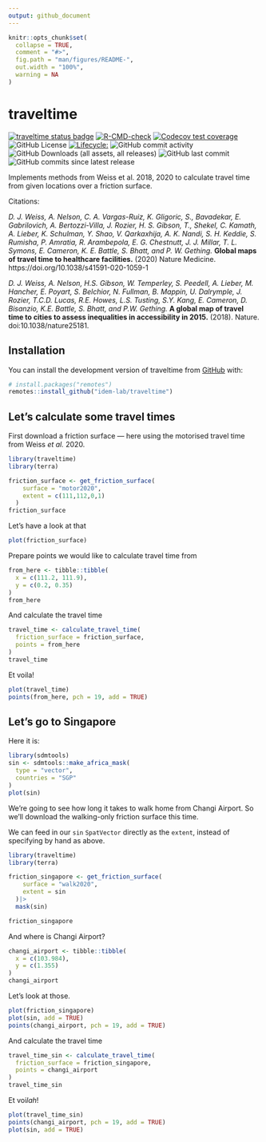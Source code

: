 ```yaml
---
output: github_document
---
```


<!-- README.md is generated from README.Rmd. Please edit that file -->

```r
knitr::opts_chunk$set(
  collapse = TRUE,
  comment = "#>",
  fig.path = "man/figures/README-",
  out.width = "100%",
  warning = NA
)
```

# traveltime

<!-- badges: start -->
[![traveltime status badge](https://idem-lab.r-universe.dev/badges/traveltime)](https://idem-lab.r-universe.dev/traveltime)
[![R-CMD-check](https://github.com/idem-lab/traveltime/actions/workflows/R-CMD-check.yaml/badge.svg)](https://github.com/idem-lab/traveltime/actions/workflows/R-CMD-check.yaml)
[![Codecov test coverage](https://codecov.io/gh/idem-lab/traveltime/branch/main/graph/badge.svg)](https://app.codecov.io/gh/idem-lab/traveltime?branch=main)
![GitHub License](https://img.shields.io/github/license/geryan/traveltime)
[![Lifecycle:](https://img.shields.io/badge/lifecycle-experimental-orange.svg)](https://lifecycle.r-lib.org/articles/stages.html#experimental)
![GitHub commit activity](https://img.shields.io/github/commit-activity/w/geryan/traveltime)
![GitHub Downloads (all assets, all releases)](https://img.shields.io/github/downloads/geryan/traveltime/total)
![GitHub last commit](https://img.shields.io/github/last-commit/geryan/traveltime)
![GitHub commits since latest release](https://img.shields.io/github/commits-since/geryan/traveltime/latest)
<!-- badges: end -->

Implements methods from Weiss et al. 2018, 2020 to calculate travel time from
given locations over a friction surface.

Citations:

*D. J. Weiss, A. Nelson, C. A. Vargas-Ruiz, K. Gligoric, S., Bavadekar, E.
Gabrilovich, A. Bertozzi-Villa, J. Rozier, H. S. Gibson, T., Shekel, C. Kamath,
A. Lieber, K. Schulman, Y. Shao, V. Qarkaxhija, A. K. Nandi, S. H. Keddie, S.
Rumisha, P. Amratia, R. Arambepola, E. G. Chestnutt, J. J. Millar, T. L. Symons,
E. Cameron, K. E. Battle, S. Bhatt, and P. W. Gething.* **Global maps of travel
time to healthcare facilities.** (2020) Nature Medicine.
https://doi.org/10.1038/s41591-020-1059-1

*D. J. Weiss, A. Nelson, H.S. Gibson, W. Temperley, S. Peedell, A. Lieber, M.
Hancher, E. Poyart, S. Belchior, N. Fullman, B. Mappin, U. Dalrymple, J. Rozier,
T.C.D. Lucas, R.E. Howes, L.S. Tusting, S.Y. Kang, E. Cameron, D. Bisanzio, K.E.
Battle, S. Bhatt, and P.W. Gething.* **A global map of travel time to cities to
assess inequalities in accessibility in 2015.** (2018). Nature.
doi:10.1038/nature25181.

## Installation

You can install the development version of traveltime from
[GitHub](https://github.com/) with:

``` r
# install.packages("remotes")
remotes::install_github("idem-lab/traveltime")
```

## Let's calculate some travel times

First download a friction surface — here using the motorised travel time from
Weiss *et al.* 2020.
```r
library(traveltime)
library(terra)

friction_surface <- get_friction_surface(
    surface = "motor2020",
    extent = c(111,112,0,1)
  )
friction_surface
```

Let's have a look at that
```r
plot(friction_surface)
```

Prepare points we would like to calculate travel time from
```r
from_here <- tibble::tibble(
  x = c(111.2, 111.9),
  y = c(0.2, 0.35)
)
from_here
```

And calculate the travel time
```r
travel_time <- calculate_travel_time(
  friction_surface = friction_surface,
  points = from_here
)
travel_time
```

Et voila!
```r
plot(travel_time)
points(from_here, pch = 19, add = TRUE)
```

## Let's go to Singapore

Here it is:
```r
library(sdmtools)
sin <- sdmtools::make_africa_mask(
  type = "vector",
  countries = "SGP"
)
plot(sin)
```

We're going to see how long it takes to walk home from Changi Airport. So we'll 
download the walking-only friction surface this time.

We can feed in our `sin` `SpatVector` directly as the `extent`, instead of specifying by hand as above. 
```r
library(traveltime)
library(terra)

friction_singapore <- get_friction_surface(
    surface = "walk2020",
    extent = sin
  )|> 
  mask(sin)

friction_singapore
```

And where is Changi Airport?
```r
changi_airport <- tibble::tibble(
  x = c(103.984),
  y = c(1.355)
)
changi_airport
```
Let's look at those.
```r
plot(friction_singapore)
plot(sin, add = TRUE)
points(changi_airport, pch = 19, add = TRUE)
```

And calculate the travel time
```r
travel_time_sin <- calculate_travel_time(
  friction_surface = friction_singapore,
  points = changi_airport
)
travel_time_sin
```

Et voi*lah*!
```r
plot(travel_time_sin)
points(changi_airport, pch = 19, add = TRUE)
plot(sin, add = TRUE)
```

